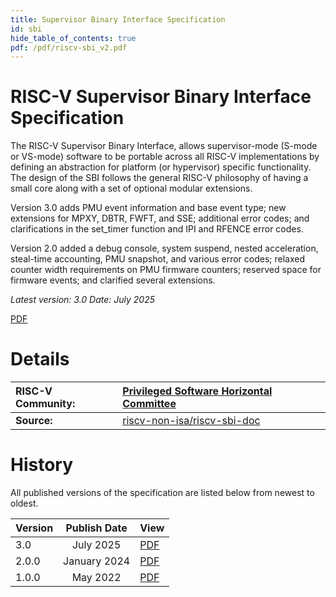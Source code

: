 ```yaml
---
title: Supervisor Binary Interface Specification
id: sbi
hide_table_of_contents: true
pdf: /pdf/riscv-sbi_v2.pdf
---
```

# RISC-V Supervisor Binary Interface Specification

The RISC-V Supervisor Binary Interface, allows supervisor-mode (S-mode or VS-mode) software to be portable across all RISC-V implementations by defining an abstraction for platform (or hypervisor) specific functionality. The design of the SBI follows the general RISC-V philosophy of having a small core along with a set of optional modular extensions.

Version 3.0 adds PMU event information and base event type; new extensions for MPXY, DBTR, FWFT, and SSE; additional error codes; and clarifications in the set\_timer function and IPI and RFENCE error codes.

Version 2.0 added a debug console, system suspend, nested acceleration, steal-time accounting, PMU snapshot, and various error codes; relaxed counter width requirements on PMU firmware counters; reserved space for firmware events;  and clarified several extensions.

*Latest version: 3.0    Date: July 2025*

[PDF](https://drive.google.com/file/d/1RHY5Gj0cDSrY5BlK6pGblZt03fDRF2-g/view?usp=drive_link)

# **Details**

| RISC-V Community: | [Privileged Software Horizontal Committee](https://lists.riscv.org/g/privileged-software) |
| :---- | :---- |
| **Source:** | [riscv-non-isa/riscv-sbi-doc](https://github.com/riscv-non-isa/riscv-sbi-doc/) |

# **History**

All published versions of the specification are listed below from newest to oldest.

| Version | Publish Date | View |
| :---- | :---: | :---- |
| 3.0 | July 2025 | [PDF](https://drive.google.com/file/d/1RHY5Gj0cDSrY5BlK6pGblZt03fDRF2-g/view?usp=drive_link) |
| 2.0.0 | January 2024 | [PDF](https://drive.google.com/file/d/1U2kwjqxXgDONXk_-ZDTYzvsV-F_8ylEH/view?usp=drive_link) |
| 1.0.0 | May 2022 | [PDF](https://drive.google.com/file/d/1LdnP5dDyc8wqLPujUqH8hIiTGKndujng/view?usp=drive_link) |

 
